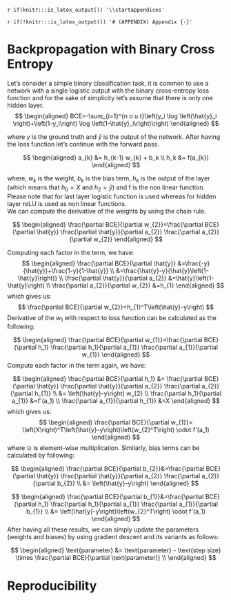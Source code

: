 `r if(knitr:::is_latex_output()) '\\startappendices'`

`r if(!knitr:::is_latex_output()) '# (APPENDIX) Appendix {-}'` 

<!-- If you feel it necessary to include an appendix, it goes here. The first appendix should include the commands above. -->


# Backpropagation with Binary Cross Entropy {#chap:appendix_a}
Let's consider a simple binary classification task, it is common to use a network with a single logistic output with the binary cross-entropy loss function and for the sake of simplicity let's assume that there is only one hidden layer.
$$
\begin{aligned}
BCE=-\sum_{i=1}^{n o u t}\left(y_i \log \left(\hat{y}_i \right)+\left(1-y_i\right) \log \left(1-\hat{y}_i\right)\right)
\end{aligned}
$$

where $y$ is the ground truth and $\hat{y}$ is the output of the network. After having the loss function let's continue with the forward pass.

$$
\begin{aligned} 
a_{k} &= h_{k-1} w_{k} + b_k \\
h_k &= f(a_{k})
\end{aligned}
$$

where, $w_k$ is the weight, $b_{k}$ is the bias term, $h_k$ is the output of the layer (which means that $h_0 = X$ and $h_2 = \hat{y}$) and f is the non linear function. Please note that for last layer logistic function is used whereas for hidden layer reLU is used as non linear functions.\
We can compute the derivative of the weights by using the chain rule.

$$
\begin{aligned} 
\frac{\partial BCE}{\partial w_{2}}=\frac{\partial BCE}{\partial \hat{y}} \frac{\partial \hat{y}}{\partial a_{2}} \frac{\partial a_{2}}{\partial w_{2}}
\end{aligned}
$$

Computing each factor in the term, we have:
$$
\begin{aligned}
\frac{\partial BCE}{\partial \hat{y}} &=\frac{-y}{\hat{y}}+\frac{1-y}{1-\hat{y}} \\
&=\frac{\hat{y}-y}{\hat{y}\left(1-\hat{y}\right)} \\
\frac{\partial \hat{y}}{\partial a_{2}} &=\hat{y}\left(1-\hat{y}\right) \\
\frac{\partial a_{2}}{\partial w_{2}} &=h_{1}
\end{aligned}
$$
which gives us:
$$
\frac{\partial BCE}{\partial w_{2}}=h_{1}^T\left(\hat{y}-y\right)
$$
Derivative of the $w_1$ with respect to loss function can be calculated as the following:

$$
\begin{aligned} 
\frac{\partial BCE}{\partial w_{1}}=\frac{\partial BCE}{\partial h_1} \frac{\partial h_1}{\partial a_{1}} \frac{\partial a_{1}}{\partial w_{1}}
\end{aligned}
$$
Compute each factor in the term again, we have:

$$
\begin{aligned}
\frac{\partial BCE}{\partial h_1} &= \frac{\partial BCE}{\partial \hat{y}} \frac{\partial \hat{y}}{\partial a_{2}} \frac{\partial a_{2}}{\partial h_{1}}  \\
&= \left(\hat{y}-y\right) w_{2} \\
\frac{\partial h_1}{\partial a_{1}} &=f'(a_1) \\
\frac{\partial a_{1}}{\partial h_{1}} &=X
\end{aligned}
$$
which gives us:
$$
\begin{aligned}
\frac{\partial BCE}{\partial w_{1}}= \left(X\right)^T\left(\hat{y}-y\right)\left(w_{2}^T\right) \odot f'(a_1)
\end{aligned}
$$
where $\odot$ is element-wise multiplication. Similarly, bias terms can be calculated by following:

$$
\begin{aligned} 
\frac{\partial BCE}{\partial b_{2}}&=\frac{\partial BCE}{\partial \hat{y}} \frac{\partial \hat{y}}{\partial a_{2}} \frac{\partial a_{2}}{\partial b_{2}} \\
&= \left(\hat{y}-y\right)
\end{aligned}
$$

$$
\begin{aligned} 
\frac{\partial BCE}{\partial b_{1}}&=\frac{\partial BCE}{\partial h_1} \frac{\partial h_1}{\partial a_{1}} \frac{\partial a_{1}}{\partial b_{1}} \\
&= \left(\hat{y}-y\right)\left(w_{2}^T\right) \odot f'(a_1)
\end{aligned}
$$
After having all these results, we can simply update the parameters (weights and biases) by using gradient descent and its variants as follows:

$$
\begin{aligned} 
\text{parameter} &= \text{parameter} - \text{step size} \times \frac{\partial BCE}{\partial \text(parameter)}  \\
\end{aligned}
$$

# Reproducibility
